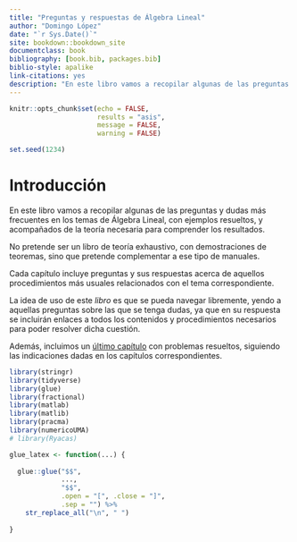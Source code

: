 ```yaml
--- 
title: "Preguntas y respuestas de Álgebra Lineal"
author: "Domingo López"
date: "`r Sys.Date()`"
site: bookdown::bookdown_site
documentclass: book
bibliography: [book.bib, packages.bib]
biblio-style: apalike
link-citations: yes
description: "En este libro vamos a recopilar algunas de las preguntas y dudas más frecuentes en los temas de Álgebra Lineal, con ejemplos resueltos, y acompañados de la teoría necesaria para comprender los resultados."
---
```

```r
knitr::opts_chunk$set(echo = FALSE,
                      results = "asis",
                      message = FALSE,
                      warning = FALSE)

set.seed(1234)
``` 
# Introducción

En este libro vamos a recopilar algunas de las preguntas y dudas más frecuentes en los temas de Álgebra Lineal, con ejemplos resueltos, y acompañados de la teoría necesaria para comprender los resultados.

No pretende ser un libro de teoría exhaustivo, con demostraciones de teoremas, sino que pretende complementar a ese tipo de manuales.

Cada capítulo incluye preguntas y sus respuestas acerca de aquellos procedimientos más usuales relacionados con el tema correspondiente.

La idea de uso de este _libro_ es que se pueda navegar libremente, yendo a aquellas preguntas sobre las que se tenga dudas, ya que en su respuesta se incluirán enlaces a todos los contenidos y procedimientos necesarios para poder resolver dicha cuestión.

Además, incluimos un [último capítulo](#problems) con problemas resueltos, siguiendo las indicaciones dadas en los capítulos correspondientes.

```r
library(stringr)
library(tidyverse)
library(glue)
library(fractional)
library(matlab)
library(matlib)
library(pracma)
library(numericoUMA)
# library(Ryacas)

glue_latex <- function(...) {
  
  glue::glue("$$",
             ...,
             "$$",
             .open = "[", .close = "]", 
             .sep = "") %>% 
    str_replace_all("\n", " ")
  
}

```
